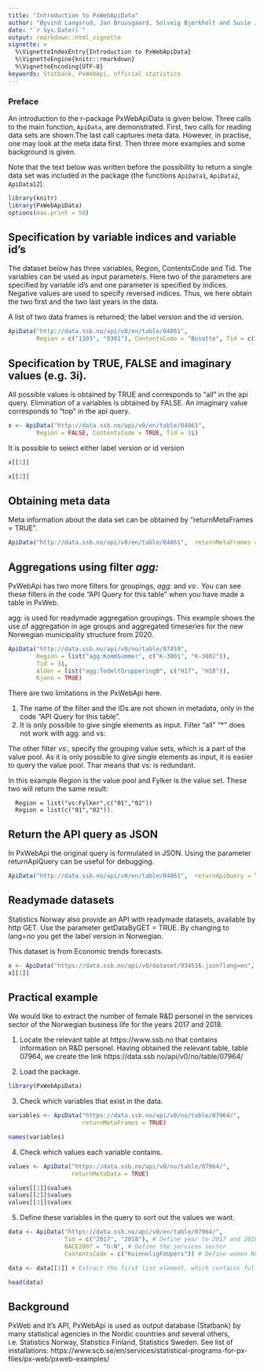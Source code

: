 ---
title: "Introduction to PxWebApiData"
author: "Øyvind Langsrud, Jan Bruusgaard, Solveig Bjørkholt and Susie Jentoft"
date: "`r Sys.Date()`"
output: rmarkdown::html_vignette
vignette: >
  %\VignetteIndexEntry{Introduction to PxWebApiData}
  %\VignetteEngine{knitr::rmarkdown}
  %\VignetteEncoding{UTF-8}
keywords: Statbank, PxWebApi, official statistics
---


### Preface 

An introduction to the r-package PxWebApiData is given below.
Three calls to the main function, `ApiData`, are demonstrated.
First, two calls for reading data sets are shown.The last call captures meta data.
However, in practise, one may look at the meta data first.
Then three more examples and some background is given.


Note that the text below was written before the possibility to return a single data set was included in the package (the functions `ApiData1`, `ApiData2`, `ApiData12`).


```{r include = FALSE}
library(knitr)
library(PxWebApiData)
options(max.print = 50)
```


## Specification by variable indices and  variable id's

The dataset below has three variables, Region, ContentsCode and Tid. The variables can be used as input parameters. 
Here two of the parameters are specified by variable id's 
and one parameter is specified by indices. Negative values are used to specify reversed indices. Thus, we here obtain the two first and the two last years in the data.

A list of two data frames is returned; the label version and the id version.

```{r eval=TRUE, tidy = FALSE, comment=NA}
ApiData("http://data.ssb.no/api/v0/en/table/04861", 
        Region = c("1103", "0301"), ContentsCode = "Bosatte", Tid = c(1, 2, -2, -1))

```

## Specification by TRUE, FALSE and imaginary values (e.g. 3i).

All possible values is obtained by TRUE and corresponds to "all" in the api query. Elimination of a variables is obtained by FALSE. An imaginary value corresponds to "top" in the api query.


```{r eval=TRUE, tidy = FALSE, comment=NA}

x <- ApiData("http://data.ssb.no/api/v0/en/table/04861", 
        Region = FALSE, ContentsCode = TRUE, Tid = 3i)

```
It is possible to select either label version or id version
```{r eval=TRUE, tidy = FALSE, comment=NA}

x[[1]]

x[[2]]
```



## Obtaining meta data 

Meta information about the data set can be obtained by "returnMetaFrames = TRUE".


```{r eval=TRUE, tidy = FALSE, comment=NA}
ApiData("http://data.ssb.no/api/v0/en/table/04861",  returnMetaFrames = TRUE)

```

## Aggregations using filter *agg:* 
PxWebApi has two more filters for groupings, *agg:* and *vs:*. You can see these filters in the code "API Query for this table" when you have made a table in PxWeb. 

agg: is used for readymade aggregation groupings. This example shows the use of aggregation in age groups and aggregated timeseries for the new Norwegian municipality structure from 2020. 

```{r eval=TRUE, tidy = FALSE, comment=NA}
ApiData("http://data.ssb.no/api/v0/no/table/07459", 
        Region = list("agg:KommSummer", c("K-3001", "K-3002")), 
        Tid = 3i,
        Alder = list("agg:TodeltGrupperingB", c("H17", "H18")),
        Kjonn = TRUE)


```
There are two limitations in the PxWebApi here. 

1) The name of the filter and the IDs are not shown in metadata, only in the code "API Query for this table". 
2) It is only possible to give single elements as input. Filter "all" "*" does not work with agg: and vs:

The other filter *vs:*, specify the grouping value sets, which is a part of the value pool. As it is only possible to give single elements as input, it is easier to query the value pool. Thar means that vs: is redundant.

In this example Region is the value pool and Fylker is the value set. These two will return the same result:

```
  Region = list("vs:Fylker",c("01","02"))  
  Region = list(c("01","02")).

```



## Return the API query as JSON
In PxWebApi the original query is formulated in JSON. Using the parameter returnApiQuery can be useful for debugging.

```{r eval=TRUE, tidy = FALSE, comment=NA}
ApiData("http://data.ssb.no/api/v0/en/table/04861",  returnApiQuery = TRUE)

```


## Readymade datasets
Statistics Norway also provide an API with readymade datasets, available by http GET.
Use the parameter getDataByGET = TRUE. By changing to lang=*no* you get the label version in Norwegian.

This dataset is from Economic trends forecasts.

```{r eval=TRUE, comment=NA, tidy=FALSE}
x <- ApiData("https://data.ssb.no/api/v0/dataset/934516.json?lang=en", getDataByGET = TRUE)
x[[1]]

```


## Practical example

We would like to extract the number of female R&D personel in the services sector of the Norwegian business life for the years 2017 and 2018. 

1) Locate the relevant table at https://www.ssb.no that contains information on R&D personel. Having obtained the relevant table, table 07964, we create the link  https://data.ssb.no/api/v0/no/table/07964/ 


2) Load the package.

```{r}

library(PxWebApiData)

```


3) Check which variables that exist in the data.

```{r}

variables <- ApiData("https://data.ssb.no/api/v0/no/table/07964/", 
                     returnMetaFrames = TRUE)

names(variables)

```

4) Check which values each variable contains.

```{r}

values <- ApiData("https://data.ssb.no/api/v0/no/table/07964/", 
                  returnMetaData = TRUE)

values[[1]]$values
values[[2]]$values
values[[3]]$values

```

5) Define these variables in the query to sort out the values we want.

```{r}

data <- ApiData("https://data.ssb.no/api/v0/en/table/07964/",
                Tid = c("2017", "2018"), # Define year to 2017 and 2018
                NACE2007 = "G-N", # Define the services sector
                ContentsCode = c("KvinneligFoUpers")) # Define women R&D personell

data <- data[[1]] # Extract the first list element, which contains full variable names.

head(data)

```



## Background

PxWeb and it's API, PxWebApi is used as output database (Statbank) by many statistical agencies in the Nordic countries and several others, i.e. Statistics Norway, Statistics Finland, Statistics Sweden. See list of installations: https://www.scb.se/en/services/statistical-programs-for-px-files/px-web/pxweb-examples/
